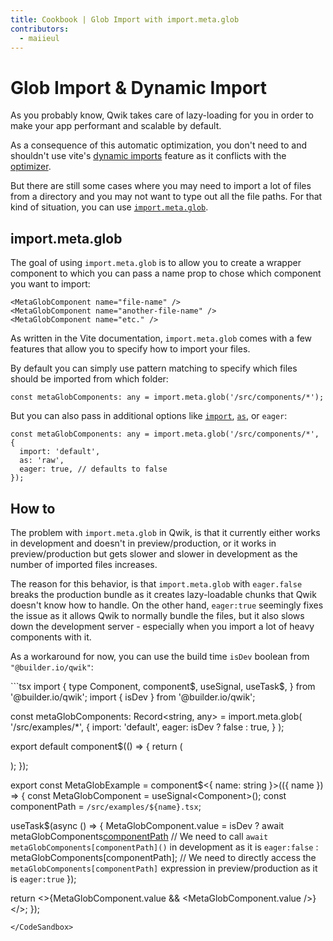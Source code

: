 ```yaml
---
title: Cookbook | Glob Import with import.meta.glob
contributors:
  - maiieul
---
```



# Glob Import & Dynamic Import

As you probably know, Qwik takes care of lazy-loading for you in order to make your app performant and scalable by default.

As a consequence of this automatic optimization, you don't need to and shouldn't use vite's [dynamic imports](https://vitejs.dev/guide/features#dynamic-import) feature as it conflicts with the [optimizer](<../../(qwik)/advanced/optimizer/index.mdx>).

But there are still some cases where you may need to import a lot of files from a directory and you may not want to type out all the file paths. For that kind of situation, you can use [`import.meta.glob`](https://vitejs.dev/guide/features#glob-import).

## import.meta.glob

The goal of using `import.meta.glob` is to allow you to create a wrapper component to which you can pass a name prop to chose which component you want to import:

```tsx
<MetaGlobComponent name="file-name" />
<MetaGlobComponent name="another-file-name" />
<MetaGlobComponent name="etc." />
```

As written in the Vite documentation, `import.meta.glob` comes with a few features that allow you to specify how to import your files.

By default you can simply use pattern matching to specify which files should be imported from which folder:

```tsx
const metaGlobComponents: any = import.meta.glob('/src/components/*');
```

But you can also pass in additional options like [`import`](https://vitejs.dev/guide/features#named-imports), [`as`](https://vitejs.dev/guide/features#glob-import-as), or `eager`:

```tsx
const metaGlobComponents: any = import.meta.glob('/src/components/*', {
  import: 'default',
  as: 'raw',
  eager: true, // defaults to false
});
```

## How to

The problem with `import.meta.glob` in Qwik, is that it currently either works in development and doesn't in preview/production, or it works in preview/production but gets slower and slower in development as the number of imported files increases.

The reason for this behavior, is that `import.meta.glob` with `eager.false` breaks the production bundle as it creates lazy-loadable chunks that Qwik doesn't know how to handle. On the other hand, `eager:true` seemingly fixes the issue as it allows Qwik to normally bundle the files, but it also slows down the development server - especially when you import a lot of heavy components with it.

As a workaround for now, you can use the build time `isDev` boolean from `"@builder.io/qwik"`:

<CodeSandbox src="/src/routes/demo/cookbook/glob-import/">
```tsx
import {
  type Component,
  component$,
  useSignal,
  useTask$,
} from '@builder.io/qwik';
import { isDev } from '@builder.io/qwik';

const metaGlobComponents: Record<string, any> = import.meta.glob(
  '/src/examples/*',
  {
    import: 'default',
    eager: isDev ? false : true,
  }
);

export default component$(() => {
  return (
    <div>
      <MetaGlobExample name="example1" />
      <MetaGlobExample name="example2" />
      <MetaGlobExample name="example3" />
    </div>
  );
});

export const MetaGlobExample = component$<{ name: string }>(({ name }) => {
  const MetaGlobComponent = useSignal<Component<any>>();
  const componentPath = `/src/examples/${name}.tsx`;

  useTask$(async () => {
    MetaGlobComponent.value = isDev
      ? await metaGlobComponents[componentPath]()
      // We need to call `await metaGlobComponents[componentPath]()` in development as it is `eager:false`
      : metaGlobComponents[componentPath];
      // We need to directly access the `metaGlobComponents[componentPath]` expression in preview/production as it is `eager:true`
  });

  return <>{MetaGlobComponent.value && <MetaGlobComponent.value />}</>;
});
```
</CodeSandbox>
